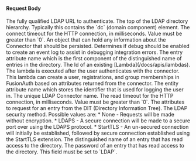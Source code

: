 
#### Request Body

<APIBlock>
  <APIField name="connector.authenticationURL" type="String" required>
    The fully qualified LDAP URL to authenticate.
  </APIField>
  <APIField name="connector.baseStructure" type="String" required>
    The top of the LDAP directory hierarchy. Typically this contains the `dc` (domain component) element.
  </APIField>
  <APIField name="connector.connectTimeout" type="Integer" required>
    The connect timeout for the HTTP connection, in milliseconds. Value must be greater than `0`.
  </APIField>
  <APIField name="connector.data" type="Object" optional>
    An object that can hold any information about the Connector that should be persisted.
  </APIField>
  <APIField name="connector.debug" type="Boolean" optional defaults="false">
    Determines if debug should be enabled to create an event log to assist in debugging integration errors.
  </APIField>
  <APIField name="connector.identifyingAttribute" type="String" required>
    The entry attribute name which is the first component of the distinguished name of entries in the directory.
  </APIField>
  <APIField name="connector.lambdaConfiguration.reconcileId" type="UUID" required>
    The Id of an existing [Lambda](/docs/apis/lambdas). The lambda is executed after the user authenticates with the connector. This lambda can create a user, registrations, and group memberships in FusionAuth based on attributes returned from the connector.
  </APIField>
  <APIField name="connector.loginIdAttribute" type="String" required>
    The entity attribute name which stores the identifier that is used for logging the user in.
  </APIField>
  <APIField name="connector.name" type="String" required>
    The unique LDAP Connector name.
  </APIField>
  <APIField name="connector.readTimeout" type="Integer" required>
    The read timeout for the HTTP connection, in milliseconds. Value must be greater than `0`.
  </APIField>
  <APIField name="connector.requestedAttributes" required>
    The attributes to request for an entry from the DIT (Directory Information Tree).
  </APIField>
  <APIField name="connector.securityMethod" type="String" required>
    The LDAP security method.
    Possible values are:
    * <InlineFieldValue>None</InlineFieldValue> - Requests will be made without encryption.
    * <InlineFieldValue>LDAPS</InlineFieldValue> - A secure connection will be made to a secure port over using the LDAPS protocol.
    * <InlineFieldValue>StartTLS</InlineFieldValue> - An un-secured connection will initially be established, followed by secure connection established using the StartTLS extension.
  </APIField>
  <APIField name="connector.systemAccountDN" type="String" required>
    The distinguished name of an entry that has read access to the directory.
  </APIField>
  <APIField name="connector.systemAccountPassword" type="String" required>
    The password of an entry that has read access to the directory.
  </APIField>
  <APIField name="connector.type" type="String" required>
    This field must be set to `LDAP`.
  </APIField>
</APIBlock>

<JSON title="Example LDAP Connector Request JSON" src="connectors/ldap-request.json" />

